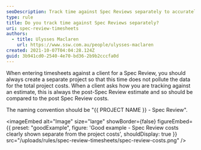 ```yaml
---
seoDescription: Track time against Spec Reviews separately to accurately reflect project costs and provide clear estimates for clients.
type: rule
title: Do you track time against Spec Reviews separately?
uri: spec-review-timesheets
authors:
  - title: Ulysses Maclaren
    url: https://www.ssw.com.au/people/ulysses-maclaren
created: 2021-10-07T04:04:28.124Z
guid: 3b941cd0-2540-4e70-bd36-2b9b2cccfa0d
---
```


When entering timesheets against a client for a Spec Review, you should always create a separate project so that this time does not pollute the data for the total project costs.
When a client asks how you are tracking against an estimate, this is always the post-Spec Review estimate and so should be compared to the post Spec Review costs.

The naming convention should be "{{ PROJECT NAME }} - Spec Review".

<imageEmbed
  alt="Image"
  size="large"
  showBorder={false}
  figureEmbed={{
    preset: "goodExample",
    figure: 'Good example - Spec Review costs clearly shown separate from the project costs',
    shouldDisplay: true
  }}
  src="/uploads/rules/spec-review-timesheets/spec-review-costs.png"
/>